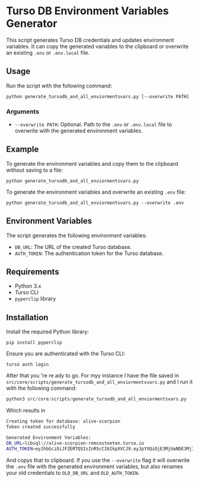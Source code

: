 # Turso DB Environment Variables Generator

This script generates Turso DB credentials and updates environment variables. It can copy the generated variables to the clipboard or overwrite an existing `.env` or `.env.local` file.

## Usage

Run the script with the following command:

``` 
python generate_tursodb_and_all_enviormentsvars.py [--overwrite PATH]
```

### Arguments

- `--overwrite PATH`: Optional. Path to the `.env` or `.env.local` file to overwrite with the generated environment variables.

## Example

To generate the environment variables and copy them to the clipboard without saving to a file:

```
python generate_tursodb_and_all_enviormentsvars.py
```

To generate the environment variables and overwrite an existing `.env` file:

```
python generate_tursodb_and_all_enviormentsvars.py --overwrite .env
```

## Environment Variables

The script generates the following environment variables:

- `DB_URL`: The URL of the created Turso database.
- `AUTH_TOKEN`: The authentication token for the Turso database.

## Requirements

- Python 3.x
- Turso CLI
- `pyperclip` library

## Installation

Install the required Python library:

```
pip install pyperclip
```

Ensure you are authenticated with the Turso CLI:

```
turso auth login
```
After that you 're re ady to go. For myy instance I have the file saved in `src/core/scripts/generate_tursodb_and_all_enviormentsvars.py` and I run it with the following command:

```python
python3 src/core/scripts/generate_tursodb_and_all_enviormentsvars.py
```
Which results in 
```bash
Creating token for database: alive-scorpion
Token created successfully

Generated Environment Variables:
DB_URL=libsql://alive-scorpion-remcostoeten.turso.io
AUTH_TOKEN=eyJhbGciOiJFZERTQSIsInR5cCI6IkpXVCJ9.eyJpYXQiOjE3MjUwNDE3MjIsImlkIjoiY2FjY2UzYjAtMDlkNC00NzFiLTgzM2ItZjgyMGI0NGI3MjRlIn0.PasqvUWo2EKxaPTlIC_hu2oPkI2wL6Awv1-iwcEtaTwtYH94kPVmNVPC9OE02nfmIKA7nmYN2mYdgDFz6ILJBg
```

And copys that to clipboard. If you use the `--overwrite` flag it will overwrite the `.env` file with the generated environment variables, but also renames your old credentials to `OLD_DB_URL` and `OLD_AUTH_TOKEN`.  



